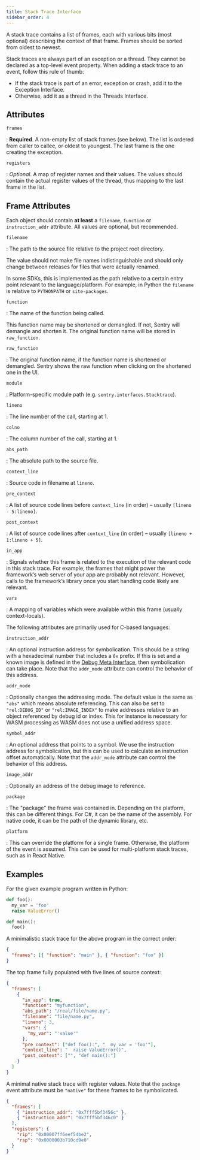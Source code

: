 ```yaml
---
title: Stack Trace Interface
sidebar_order: 4
---
```


A stack trace contains a list of frames, each with various bits (most optional)
describing the context of that frame. Frames should be sorted from oldest to
newest.

<Alert title="Note" level="info">
  Stack traces are always part of an exception or a thread. They cannot be
  declared as a top-level event property. When adding a stack trace to an event,
  follow this rule of thumb:

  <ul>
    <li>If the stack trace is part of an error, exception or crash, add it to the <Link to="/sdk/event-payloads/exception/">Exception Interface</Link>.
    <li>Otherwise, add it as a thread in the <Link to="/sdk/event-payloads/threads/">Threads Interface</Link>.
  </ul>
</Alert>

## Attributes

`frames`

: **Required**. A non-empty list of stack frames (see below). The list is
ordered from caller to callee, or oldest to youngest. The last frame is the
one creating the exception.

`registers`

: _Optional_. A map of register names and their values. The values should
contain the actual register values of the thread, thus mapping to the last
frame in the list.

## Frame Attributes

Each object should contain **at least** a `filename`, `function` or
`instruction_addr` attribute. All values are optional, but recommended.

`filename`

: The path to the source file relative to the project root directory.

The value should not make file names indistinguishable and should only change
between releases for files that were actually renamed.

In some SDKs, this is implemented as the path relative to a certain entry
point relevant to the language/platform. For example, in Python the `filename`
is relative to `PYTHONPATH` or `site-packages`.

`function`

: The name of the function being called.

This function name may be shortened or demangled. If not, Sentry will demangle
and shorten it. The original function name will be stored in `raw_function`.

`raw_function`

: The original function name, if the function name is shortened or demangled.
Sentry shows the raw function when clicking on the shortened one in the UI.

`module`

: Platform-specific module path (e.g. `sentry.interfaces.Stacktrace`).

`lineno`

: The line number of the call, starting at 1.

`colno`

: The column number of the call, starting at 1.

`abs_path`

: The absolute path to the source file.

`context_line`

: Source code in filename at `lineno`.

`pre_context`

: A list of source code lines before `context_line` (in order) – usually
`[lineno - 5:lineno]`.

`post_context`

: A list of source code lines after `context_line` (in order) – usually
`[lineno + 1:lineno + 5]`.

`in_app`

: Signals whether this frame is related to the execution of the relevant code
in this stack trace. For example, the frames that might power the framework’s
web server of your app are probably not relevant. However, calls to the
framework’s library once you start handling code likely are relevant.

`vars`

: A mapping of variables which were available within this frame (usually
context-locals).

The following attributes are primarily used for C-based languages:

`instruction_addr`

: An optional instruction address for symbolication. This should be a string
with a hexadecimal number that includes a `0x` prefix. If this is set and a
known image is defined in the [Debug Meta Interface](/sdk/event-payloads/debugmeta/), then
symbolication can take place. Note that the `addr_mode` attribute can
control the behavior of this address.

`addr_mode`

: Optionally changes the addressing mode. The default value is the same as `"abs"`
which means absolute referencing. This can also be set to `"rel:DEBUG_ID"` or
`"rel:IMAGE_INDEX"` to make addresses relative to an object referenced by debug id
or index. This for instance is necessary for WASM processing as WASM does not use
a unified address space.

`symbol_addr`

: An optional address that points to a symbol. We use the instruction
address for symbolication, but this can be used to calculate an instruction
offset automatically. Note that the `addr_mode` attribute can
control the behavior of this address.

`image_addr`

: Optionally an address of the debug image to reference.

`package`

: The "package" the frame was contained in. Depending on the platform, this can
be different things. For C#, it can be the name of the assembly. For native
code, it can be the path of the dynamic library, etc.

`platform`

: This can override the platform for a single frame. Otherwise, the platform of
the event is assumed. This can be used for multi-platform stack traces, such
as in React Native.

## Examples

For the given example program written in Python:

```python
def foo():
  my_var = 'foo'
  raise ValueError()

def main():
  foo()
```

A minimalistic stack trace for the above program in the correct order:

```json
{
  "frames": [{ "function": "main" }, { "function": "foo" }]
}
```

The top frame fully populated with five lines of source context:

```json
{
  "frames": [
    {
      "in_app": true,
      "function": "myfunction",
      "abs_path": "/real/file/name.py",
      "filename": "file/name.py",
      "lineno": 3,
      "vars": {
        "my_var": "'value'"
      },
      "pre_context": ["def foo():", "  my_var = 'foo'"],
      "context_line": "  raise ValueError()",
      "post_context": ["", "def main():"]
    }
  ]
}
```

A minimal native stack trace with register values. Note that the `package` event
attribute must be `"native"` for these frames to be symbolicated.

```json
{
  "frames": [
    { "instruction_addr": "0x7fff5bf3456c" },
    { "instruction_addr": "0x7fff5bf346c0" }
  ],
  "registers": {
    "rip": "0x00007ff6eef54be2",
    "rsp": "0x0000003b710cd9e0"
  }
}
```

